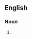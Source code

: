 {{also|mil·ligrams|milli-grams}}

==English==

===Noun===
{{head|en|noun form}}

# {{plural of|en|milligram}}